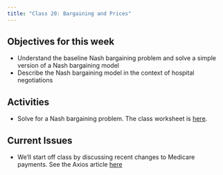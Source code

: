 ```yaml
---
title: "Class 20: Bargaining and Prices"
---
```



## Objectives for this week
- Understand the baseline Nash bargaining problem and solve a simple version of a Nash bargaining model
- Describe the Nash bargaining model in the context of hospital negotiations

## Activities
- Solve for a Nash bargaining problem. The class worksheet is [here](/resources/wksheet11.html).

## Current Issues
- We'll start off class by discussing recent changes to Medicare payments. See the Axios article [here](https://www.axios.com/2023/11/03/medicare-cuts-doctor-and-hospital-payments)